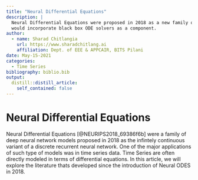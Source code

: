```yaml
---
title: "Neural Differential Equations"
description: |
  Neural Differential Equations were proposed in 2018 as a new family of Neural Network models that 
  would incorporate black box ODE solvers as a component.
author:
  - name: Sharad Chitlangia
    url: https://www.sharadchitlang.ai
    affiliation: Dept. of EEE & APPCAIR, BITS Pilani 
date: May-15-2021
categories:
  - Time Series
bibliography: biblio.bib
output: 
  distill::distill_article:
    self_contained: false
---
```


# Neural Differential Equations

Neural Differential Equations [@NEURIPS2018_69386f6b] were a family of deep neural network models proposed 
in 2018 as the infintely continuous variant of a discrete recurrent neural network. One of the major applications
of such type of models was in time series data. Time Series are often directly modeled in terms of differential 
equations. In this article, we will explore the literature thats developed since the introduction of Neural
ODES in 2018.